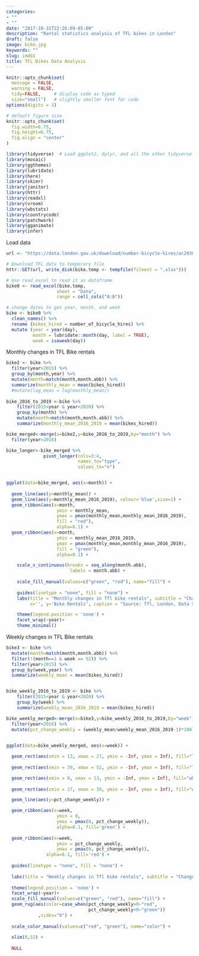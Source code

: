```yaml
---
categories:
- ""
- ""
date: "2017-10-31T22:26:09-05:00"
description: "Rental statistics analysis of TFL bikes in London"
draft: false
image: bike.jpg
keywords: ""
slug: imdb1
title: TFL Bikes Data Analysis
---
```

```r
knitr::opts_chunk$set(
  message = FALSE, 
  warning = FALSE, 
  tidy=FALSE,     # display code as typed
  size="small")   # slightly smaller font for code
options(digits = 3)

# default figure size
knitr::opts_chunk$set(
  fig.width=6.75, 
  fig.height=6.75,
  fig.align = "center"
)
```

```r
library(tidyverse)  # Load ggplot2, dplyr, and all the other tidyverse packages
library(mosaic)
library(ggthemes)
library(lubridate)
library(here)
library(skimr)
library(janitor)
library(httr)
library(readxl)
library(vroom)
library(wbstats)
library(countrycode)
library(patchwork)
library(gganimate)
library(infer)
```

Load data

```r

url <- "https://data.london.gov.uk/download/number-bicycle-hires/ac29363e-e0cb-47cc-a97a-e216d900a6b0/tfl-daily-cycle-hires.xlsx"

# Download TFL data to temporary file
httr::GET(url, write_disk(bike.temp <- tempfile(fileext = ".xlsx")))

# Use read_excel to read it as dataframe
bike0 <- read_excel(bike.temp,
                   sheet = "Data",
                   range = cell_cols("A:B"))

# change dates to get year, month, and week
bike <- bike0 %>% 
  clean_names() %>% 
  rename (bikes_hired = number_of_bicycle_hires) %>% 
  mutate (year = year(day),
          month = lubridate::month(day, label = TRUE),
          week = isoweek(day))
```
Monthly changes in TFL Bike rentals

```r
bike2 <- bike %>% 
  filter(year>2015) %>% 
  group_by(month,year) %>% 
  mutate(month=match(month,month.abb)) %>% 
  summarize(monthly_mean = mean(bikes_hired))
  #mutate(lag_mean = lag(monthly_mean))
    
bike_2016_to_2019 <-bike %>% 
    filter(2015<year & year<2020) %>% 
    group_by(month) %>% 
    mutate(month=match(month,month.abb)) %>% 
    summarize(monthly_mean_2016_2019 = mean(bikes_hired))

bike_merged<-merge(x=bike2,y=bike_2016_to_2019,by="month") %>% 
  filter(year>2016)

bike_longer<-bike_merged %>% 
              pivot_longer(cols=3:4,
                           names_to="type",
                           values_to="n")


ggplot(data=bike_merged, aes(x=month)) +
  
  geom_line(aes(y=monthly_mean)) +
  geom_line(aes(y=monthly_mean_2016_2019), colour='blue',size=1) +
  geom_ribbon(aes(x=month, 
                   ymin = monthly_mean, 
                   ymax = pmax(monthly_mean,monthly_mean_2016_2019), 
                   fill = "red"), 
                   alpha=0.1) +
  geom_ribbon(aes(x=month, 
                   ymin = monthly_mean_2016_2019, 
                   ymax = pmax(monthly_mean,monthly_mean_2016_2019), 
                   fill = "green"), 
                   alpha=0.1) +

    scale_x_continuous(breaks = seq_along(month.abb), 
                        labels = month.abb) +  
  
    scale_fill_manual(values=c("green", "red"), name="fill") +
 
    guides(linetype = "none", fill = "none") +
    labs(title = "Monthly changes in Tfl bike rentals", subtitle = "Change from monthly average shown in blue and calculated between 2016-2019", 
         x='', y='Bike Rentals', caption = "Source: Tfl, London, Data Store") +

    theme(legend.position = 'none') +
    facet_wrap(~year)+
    theme_minimal()

```

Weekly changes in TFL Bike rentals

```r
bike3 <- bike %>% 
  mutate(month=match(month,month.abb)) %>% 
  filter(!(month==1 & week == 52)) %>% 
  filter(year>2015) %>% 
  group_by(week,year) %>% 
  summarize(weekly_mean = mean(bikes_hired))


bike_weekly_2016_to_2019 <- bike %>%
    filter(2015<year & year<2020) %>%
    group_by(week) %>%
    summarize(weekly_mean_2016_2019 = mean(bikes_hired))

bike_weekly_merged<-merge(x=bike3,y=bike_weekly_2016_to_2019,by="week") %>%
  filter(year>2016) %>% 
  mutate(pct_change_weekly = (weekly_mean/weekly_mean_2016_2019-1)*100)
  

ggplot(data=bike_weekly_merged, aes(x=week)) +

  geom_rect(aes(xmin = 13, xmax = 27, ymin = -Inf, ymax = Inf), fill="light gray") +
  
  geom_rect(aes(xmin = 39, xmax = 52, ymin = -Inf, ymax = Inf), fill="light gray") +

  geom_rect(aes(xmin = 0, xmax = 13, ymin = -Inf, ymax = Inf), fill="white") +
  
  geom_rect(aes(xmin = 27, xmax = 39, ymin = -Inf, ymax = Inf), fill="white") +

  geom_line(aes(y=pct_change_weekly)) +

  geom_ribbon(aes(x=week,
                   ymin = 0,
                   ymax = pmax(0, pct_change_weekly)),
                   alpha=0.1, fill='green') +
  
  geom_ribbon(aes(x=week,
                   ymin = pct_change_weekly,
                   ymax = pmax(0, pct_change_weekly)),
               alpha=0.1, fill='red') +
  
  guides(linetype = "none", fill = "none") +
  
  labs(title = "Weekly changes in Tfl bike rentals", subtitle = "Change from weekly averages calculated between 2016-2019", x='week', y='', caption = "Source: Tfl, London, Data Store") +
  
  theme(legend.position = 'none') +
  facet_wrap(~year)+
  scale_fill_manual(values=c("green", "red"), name="fill") +
  geom_rug(aes(color=case_when(pct_change_weekly>0~"red",
                               pct_change_weekly<0~"green"))
            ,sides="b") +
  
  scale_color_manual(values=c("red", "green"), name="color") +
  
  xlim(0,52) +
  
  NULL

```

